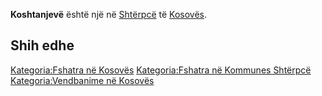 {{Fshat në 
 | Emri                = Koshtanjevë
 | EmriAlt                = 
 | NAME_SHORT_FORM=      
 | NAME_GENERIC=      
 | NAME_SORT_NAME_RO=      KOSHTANJEVE
 | FULL_NAME_RO = Koshtanjevë
 | FULL_NAME_ND_RO=Koshtanjeve
 | SORT_NAME_RG=KOSHTANJEVE
 | FULL_NAME_RG=Koshtanjevë
 | FULL_NAME_ND_RG=Koshtanjeve
 | SRP_NAME_SHORT_FORM=      
 | SRP_NAME_GENERIC=      
 | SRP_NAME_SORT_NAME_RO=      
 | SRP_FULL_NAME_RO = 
 | SRP_FULL_NAME_ND_RO=
 | SRP_SORT_NAME_RG=
 | SRP_FULL_NAME_RG=
 | SRP_FULL_NAME_ND_RG=
 | Emri (Rasa dhanore) = 
 | Figura              = 
 | Shteti              = Kosovo
 | Komuna              = Shtërpcë
 | Kodi postar         = 
 | Sipërfaqja          = 

 | Popullsia           = 

 | Regj. i popullsisë  = 
 | Dend. e popullsisë  = 
 | Faqja zyrtare       = 
 <!--- Koordinatat ----> 
 | Gjerësia            = 42.295556
 | Gjatësia            = 21.072778
 | Lartësia            = 
}}
'''Koshtanjevë''' është një [[]] në [[Shtërpcë]] të [[Kosovës]].

<!-- == Gjeografia == -->
<!-- == Historia == -->
<!-- == Demografia == -->
== Shih edhe ==
{{Komuna Shtërpcë}}
{{Kosovo-Administrata-Cung}}

[[Kategoria:Fshatra në Kosovës]]
[[Kategoria:Fshatra në Kommunes Shtërpcë]]
[[Kategoria:Vendbanime në Kosovës]]